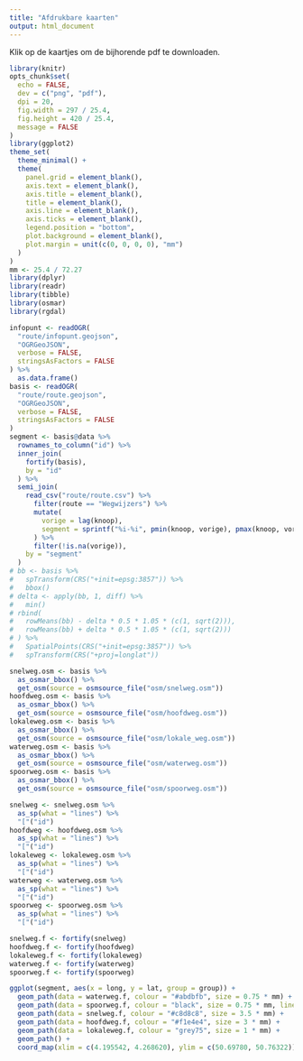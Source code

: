 ```yaml
---
title: "Afdrukbare kaarten"
output: html_document
---
```


Klik op de kaartjes om de bijhorende pdf te downloaden.

```r
library(knitr)
opts_chunk$set(
  echo = FALSE,
  dev = c("png", "pdf"),
  dpi = 20,
  fig.width = 297 / 25.4,
  fig.height = 420 / 25.4,
  message = FALSE
)
library(ggplot2)
theme_set(  
  theme_minimal() +
  theme(
    panel.grid = element_blank(),
    axis.text = element_blank(),
    axis.title = element_blank(),
    title = element_blank(),
    axis.line = element_blank(),
    axis.ticks = element_blank(),
    legend.position = "bottom",
    plot.background = element_blank(),
    plot.margin = unit(c(0, 0, 0, 0), "mm")
  )
)
mm <- 25.4 / 72.27
library(dplyr)
library(readr)
library(tibble)
library(osmar)
library(rgdal)
```

```r
infopunt <- readOGR(
  "route/infopunt.geojson", 
  "OGRGeoJSON", 
  verbose = FALSE, 
  stringsAsFactors = FALSE
) %>%
  as.data.frame()
basis <- readOGR(
  "route/route.geojson", 
  "OGRGeoJSON", 
  verbose = FALSE, 
  stringsAsFactors = FALSE
)
segment <- basis@data %>%
  rownames_to_column("id") %>%
  inner_join(
    fortify(basis),
    by = "id"
  ) %>%
  semi_join(
    read_csv("route/route.csv") %>%
      filter(route == "Wegwijzers") %>%
      mutate(
        vorige = lag(knoop),
        segment = sprintf("%i-%i", pmin(knoop, vorige), pmax(knoop, vorige))
      ) %>%
      filter(!is.na(vorige)),
    by = "segment"
  )
# bb <- basis %>%
#   spTransform(CRS("+init=epsg:3857")) %>%
#   bbox()
# delta <- apply(bb, 1, diff) %>%
#   min()
# rbind(
#   rowMeans(bb) - delta * 0.5 * 1.05 * (c(1, sqrt(2))),
#   rowMeans(bb) + delta * 0.5 * 1.05 * (c(1, sqrt(2)))
# ) %>%
#   SpatialPoints(CRS("+init=epsg:3857")) %>%
#   spTransform(CRS("+proj=longlat"))
```

```r
snelweg.osm <- basis %>%
  as_osmar_bbox() %>%
  get_osm(source = osmsource_file("osm/snelweg.osm"))
hoofdweg.osm <- basis %>%
  as_osmar_bbox() %>%
  get_osm(source = osmsource_file("osm/hoofdweg.osm"))
lokaleweg.osm <- basis %>%
  as_osmar_bbox() %>%
  get_osm(source = osmsource_file("osm/lokale_weg.osm"))
waterweg.osm <- basis %>%
  as_osmar_bbox() %>%
  get_osm(source = osmsource_file("osm/waterweg.osm"))
spoorweg.osm <- basis %>%
  as_osmar_bbox() %>%
  get_osm(source = osmsource_file("osm/spoorweg.osm"))
```

```r
snelweg <- snelweg.osm %>%
  as_sp(what = "lines") %>%
  "["("id")
hoofdweg <- hoofdweg.osm %>%
  as_sp(what = "lines") %>%
  "["("id")
lokaleweg <- lokaleweg.osm %>%
  as_sp(what = "lines") %>%
  "["("id")
waterweg <- waterweg.osm %>%
  as_sp(what = "lines") %>%
  "["("id")
spoorweg <- spoorweg.osm %>%
  as_sp(what = "lines") %>%
  "["("id")
```

```r
snelweg.f <- fortify(snelweg)
hoofdweg.f <- fortify(hoofdweg)
lokaleweg.f <- fortify(lokaleweg)
waterweg.f <- fortify(waterweg)
spoorweg.f <- fortify(spoorweg)
```

<a href="kaarten_files/figure-html/folder-1.pdf">
```r
ggplot(segment, aes(x = long, y = lat, group = group)) +
  geom_path(data = waterweg.f, colour = "#abdbfb", size = 0.75 * mm) +
  geom_path(data = spoorweg.f, colour = "black", size = 0.75 * mm, linetype = "55") +
  geom_path(data = snelweg.f, colour = "#c8d8c8", size = 3.5 * mm) +
  geom_path(data = hoofdweg.f, colour = "#f1e4e4", size = 3 * mm) +
  geom_path(data = lokaleweg.f, colour = "grey75", size = 1 * mm) +
  geom_path() +
  coord_map(xlim = c(4.195542, 4.268620), ylim = c(50.69780, 50.76322))
```
</a>
